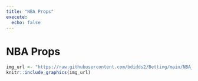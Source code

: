 ---
title: "NBA Props"
execute:
  echo: false
---

# NBA Props

```{r, echo=FALSE}
img_url <- "https://raw.githubusercontent.com/bdidds2/Betting/main/NBA_Player_Props.png"  
knitr::include_graphics(img_url)
```
